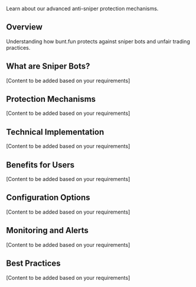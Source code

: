 Learn about our advanced anti-sniper protection mechanisms.

## Overview

Understanding how bunt.fun protects against sniper bots and unfair trading practices.

## What are Sniper Bots?

[Content to be added based on your requirements]

## Protection Mechanisms

[Content to be added based on your requirements]

## Technical Implementation

[Content to be added based on your requirements]

## Benefits for Users

[Content to be added based on your requirements]

## Configuration Options

[Content to be added based on your requirements]

## Monitoring and Alerts

[Content to be added based on your requirements]

## Best Practices

[Content to be added based on your requirements]
